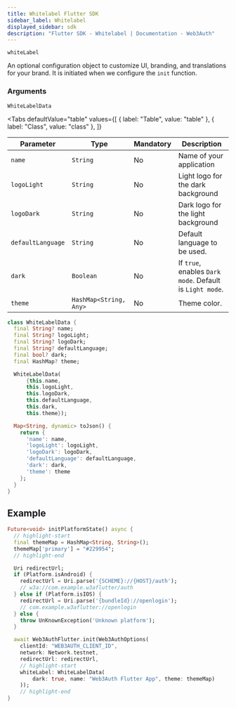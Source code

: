 ```yaml
---
title: Whitelabel Flutter SDK
sidebar_label: Whitelabel
displayed_sidebar: sdk
description: "Flutter SDK - Whitelabel | Documentation - Web3Auth"
---
```



`whiteLabel`

An optional configuration object to customize UI, branding, and translations for your brand. It is initiated when we configure the `init` function.

### Arguments

`WhiteLabelData`

<Tabs
  defaultValue="table"
  values={[
    { label: "Table", value: "table" },
    { label: "Class", value: "class" },
  ]}
>

<TabItem value="table">

| Parameter         | Type                   | Mandatory | Description                                              |
| ----------------- | ---------------------- | --------- | -------------------------------------------------------- |
| `name`            | `String`               | No        | Name of your application                                 |
| `logoLight`       | `String`               | No        | Light logo for the dark background                       |
| `logoDark`        | `String`               | No        | Dark logo for the light background                       |
| `defaultLanguage` | `String`               | No        | Default language to be used.                             |
| `dark`            | `Boolean`              | No        | If `true`, enables `Dark mode`. Default is `Light mode`. |
| `theme`           | `HashMap<String, Any>` | No        | Theme color.                                             |

</TabItem>

<TabItem value="class">

```dart
class WhiteLabelData {
  final String? name;
  final String? logoLight;
  final String? logoDark;
  final String? defaultLanguage;
  final bool? dark;
  final HashMap? theme;

  WhiteLabelData(
      {this.name,
      this.logoLight,
      this.logoDark,
      this.defaultLanguage,
      this.dark,
      this.theme});

  Map<String, dynamic> toJson() {
    return {
      'name': name,
      'logoLight': logoLight,
      'logoDark': logoDark,
      'defaultLanguage': defaultLanguage,
      'dark': dark,
      'theme': theme
    };
  }
}
```

</TabItem>

</Tabs>

## Example

```dart
Future<void> initPlatformState() async {
  // highlight-start
  final themeMap = HashMap<String, String>();
  themeMap['primary'] = "#229954";
  // highlight-end

  Uri redirectUrl;
  if (Platform.isAndroid) {
    redirectUrl = Uri.parse('{SCHEME}://{HOST}/auth');
    // w3a://com.example.w3aflutter/auth
  } else if (Platform.isIOS) {
    redirectUrl = Uri.parse('{bundleId}://openlogin');
    // com.example.w3aflutter://openlogin
  } else {
    throw UnKnownException('Unknown platform');
  }

  await Web3AuthFlutter.init(Web3AuthOptions(
    clientId: "WEB3AUTH_CLIENT_ID",
    network: Network.testnet,
    redirectUrl: redirectUrl,
    // highlight-start
    whiteLabel: WhiteLabelData(
        dark: true, name: "Web3Auth Flutter App", theme: themeMap)
    ));
    // highlight-end
}
```
